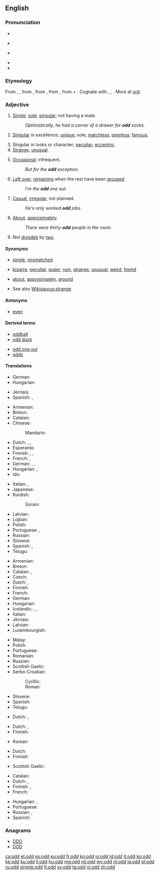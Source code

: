 {{also|odds|Odd}}
==English==

===Pronunciation===
* {{enPR|ŏd}}
* {{a|UK}} {{IPA|/ɒd/}} {{X-SAMPA|/Qd/}}
* {{a|US}} {{IPA|/ɑd/}} {{X-SAMPA|/Ad/}}
* {{audio|en-us-odd.ogg|Audio (US)}}
* {{rhymes|ɒd}}

===Etymology===
From {{etyl|enm}} {{term|od|lang=enm|sc=Latn}}, {{term|odde||odd, single|lang=enm|sc=Latn}}, from {{etyl|non}} {{term|oddi||third or additional number, triangle|lang=non|sc=Latn}}, from {{term|oddr||point of a weapon|lang=non|sc=Latn}}, from {{etyl|gem-pro|en}} {{recons|uzdaz||point|lang=gem-pro}}, from {{etyl|ine-pro|en}} {{recons|wes-||to stick, prick, pierce, sting|lang=ine-pro}} + {{etyl|ine-pro|en}} {{recons|dʰe-||to set, place|lang=ine-pro}}. Cognate with {{etyl|is|-}} {{term|oddi||triangle, point of land, odd number|lang-is}}, {{etyl|sv|-}} {{term|udd||a point|lang=sv|sc=Latn}}, {{etyl|ang|-}} {{term|ord||a point|lang=ang}}. More at [[ord]].

===Adjective===
{{en-adj|-|er}}

# {{not comparable}} [[single|Single]]; [[sole]]; [[singular]]; not having a mate.
#: ''Optimistically, he had a corner of a drawer for '''odd''' socks.''
# {{obsolete}} [[singular|Singular]] in excellence; [[unique]]; sole; [[matchless]]; [[peerless]]; [[famous]].
# Singular in looks or character; [[peculiar]]; [[eccentric]].
# [[strange|Strange]], [[unusual]].
# {{not comparable}} [[occasional|Occasional]]; infrequent.
#: ''But for the '''odd''' exception.''
# {{not comparable}} [[left over|Left over]], [[remain]]ing when the rest have been [[grouped]]
#: ''I'm the '''odd''' one out.''
# {{not comparable}} [[casual|Casual]], [[irregular]], not planned.
#: ''He's only worked '''odd''' jobs.''
# {{not comparable|in combination with a number|not comparable}} [[about|About]], [[approximately]].
#: ''There were thirty-'''odd''' people in the room.''
# {{not comparable}} Not [[divisible]] by [[two]].

====Synonyms====
* {{sense|not having a mate}} [[single]], [[mismatched]]
* {{sense|strange}} [[bizarre]], [[peculiar]], [[queer]], [[rum]], [[strange]], [[unusual]], [[weird]], [[fremd]]
* {{sense|about}} [[about]], [[approximately]], [[around]]
* See also [[Wikisaurus:strange]]

====Antonyms====
* {{sense|not divisible by two}} [[even]]

====Derived terms====
{{rel-top|Terms derived from ''odd''}}
* [[oddball]]
* [[odd duck]]
{{rel-mid}}
* [[odd one out]]
* [[odds]]
{{rel-bottom}}

====Translations====
{{trans-top|not having a mate}}
* German: {{t+|de|einzeln}}
* Hungarian: {{t+|hu|páratlan}}
{{trans-mid}}
* Jèrriais: {{tø|roa-jer|dêpathié}}
* Spanish: {{t+|es|guacho}}, {{t-|es|desparejado}}
{{trans-bottom}}

{{trans-top|strange}}
* Armenian: {{t-|hy|տարօրինակ|tr=taròrinak}}
* Breton: {{t-|br|Iskis}}
* Catalan: {{t+|ca|estrany|m}}
* Chinese:
*: Mandarin: {{t|cmn|奇怪|tr=qí quài}}
* Dutch: {{t+|nl|vreemd}}, {{t+|nl|merkwaardig}}, {{t+|nl|raar}}
* Esperanto: {{t-|eo|stranga}}
* Finnish: {{t+|fi|outo}}, {{t+|fi|kummallinen}}, {{t+|fi|omituinen}}
* French: {{t+|fr|bizarre}}, {{t+|fr|étrange}}
* German: {{t+|de|seltsam}}, {{t+|de|merkwürdig}}, {{t+|de|komisch}}
* Hungarian: {{t+|hu|furcsa}},  {{t+|hu|fura}}
* Ido: {{t+|io|baroka}}
{{trans-mid}}
* Italian: {{t+|it|strano}}, {{t+|it|strambo}}
* Japanese: {{t+|ja|変|tr=へん, hen}}
* Kurdish:
*: Sorani: {{t|ku|سه‌یر|tr=sair|sc=ku-Arab}}
* Latvian: {{t-|lv|dīvains}}
* Lojban: {{t+|jbo|cizra}}
* Polish: {{t+|pl|dziwny}}
* Portuguese: {{t+|pt|estranho}}, {{t+|pt|raro}}
* Russian: {{t+|ru|странный}}
* Slovene: {{t+|sl|čuden}}
* Spanish: {{t+|es|extraño}}, {{t+|es|raro}}
* Telugu: {{t-|te|విలక్షణమైన|tr=vilakshaNamaina}}
{{trans-bottom}}

{{trans-top|not divisible by two}}
* Armenian: {{t-|hy|կենտ|tr=kent}}
* Breton: {{t-|br|impar}}
* Catalan: {{t-|ca|imparell}}, {{t-|ca|senar}}
* Czech: {{t+|cs|lichý|m}}
* Dutch: {{t+|nl|oneven}}, {{t-|nl|onpaar}}
* Finnish: {{t+|fi|pariton}}
* French: {{t+|fr|impair}}
* German: {{t+|de|ungerade}}
* Hungarian: {{t+|hu|páratlan}}
* Icelandic: {{t-|is|odda-}}, {{t-|is|ójafn}}, {{t+|is|hvass}}
* Italian: {{t-|it|dispari}}
* Jèrriais: {{tø|roa-jer|fâlot}}
* Latvian: {{t-|lv|nepāra}}
* Luxembourgish: {{t-|lb|ongerued}}
{{trans-mid}}
* Malay: {{t-|ms|ganjil}}
* Polish: {{t-|pl|nieparzysty}}
* Portuguese: {{t+|pt|ímpar}}
* Romanian: {{t-|ro|impar}}
* Russian: {{t+|ru|нечётный}}
* Scottish Gaelic: {{t-|gd|còrr}}
* Serbo-Croatian:
*: Cyrillic: {{t-|sh|непаран}}
*: Roman: {{t-|sh|neparan}}
* Slovene: {{t-|sl|lih}}
* Spanish: {{t-|es|impar}}
* Telugu: {{t-|te|బేసి|tr=baesi}}
{{trans-bottom}}

{{trans-top|rare: but for the odd exception}}
* Dutch: {{t+|nl|uitzonderlijk}}, {{t+|nl|zeldzaam}}
{{trans-mid}}
{{trans-bottom}}

{{trans-top|left over after others have been grouped}}
* Dutch: {{t+|nl|overblijvend}}, {{t+|nl|resterend}}
* Finnish: {{t+|fi|pariton}}
{{trans-mid}}
* Korean: {{t-|ko|우수리|tr=usuri}}
{{trans-bottom}}

{{trans-top|casual, irregular}}
* Dutch: {{t-|nl|onregelmatig}}
* Finnish: {{t+|fi|satunnainen}}
{{trans-mid}}
* Scottish Gaelic: {{t-|gd|corra}}
{{trans-bottom}}

{{trans-top|about}}
* Catalan: {{t-|ca|aproximadament}}
* Dutch: {{t-|nl|bij benadering}}, {{t+|nl|ongeveer}}
* Finnish: {{t+|fi|noin}}, {{t+|fi|suunnilleen}}
* French: {{t+|fr|à peu près}}
{{trans-mid}}
* Hungarian: {{t+|hu|valahány}},  {{t+|hu|egynéhány}}
* Portuguese: {{t+|pt|aproximadamente}}
* Russian: {{t+|ru|около}}, {{t+|ru|приблизительно}}
* Spanish: {{t+|es|aproximadamente}}
{{trans-bottom}}

===Anagrams===
* [[DDO#English|DDO]]
* [[DOD#English|DOD]]

[[ca:odd]]
[[et:odd]]
[[es:odd]]
[[eu:odd]]
[[fr:odd]]
[[ko:odd]]
[[io:odd]]
[[id:odd]]
[[it:odd]]
[[kn:odd]]
[[kk:odd]]
[[ku:odd]]
[[li:odd]]
[[hu:odd]]
[[mg:odd]]
[[ml:odd]]
[[my:odd]]
[[nl:odd]]
[[ja:odd]]
[[pl:odd]]
[[ru:odd]]
[[simple:odd]]
[[fi:odd]]
[[sv:odd]]
[[ta:odd]]
[[vi:odd]]
[[zh:odd]]